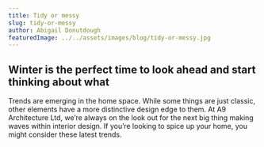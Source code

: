 ```yaml
---
title: Tidy or messy
slug: tidy-or-messy
author: Abigail Donutdough
featuredImage: ../../assets/images/blog/tidy-or-messy.jpg
---
```

## Winter is the perfect time to look ahead and start thinking about what
Trends are emerging in the home space. While some things are just classic, other elements have a more distinctive design edge to them. At A9 Architecture Ltd, we’re always on the look out for the next big thing making waves within interior design. If you’re looking to spice up your home, you might consider these latest trends.